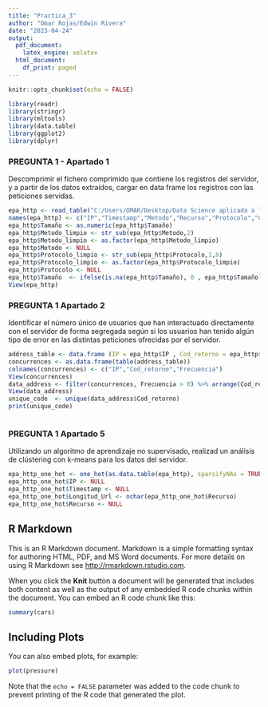 ```yaml
---
title: "Practica_3"
author: "Omar Rojas/Edwin Rivera"
date: "2023-04-24"
output:
  pdf_document:
    latex_engine: xelatex
  html_document:
    df_print: paged
---
```


```r
knitr::opts_chunk$set(echo = FALSE)
```

```r
library(readr)
library(stringr)
library(mltools)
library(data.table)
library(ggplot2)
library(dplyr)
```

### PREGUNTA 1 - Apartado 1
Descomprimir el fichero comprimido que contiene los registros del servidor, y
a partir de los datos extraídos, cargar en data frame los registros con las
peticiones servidas.
```r
epa_http <- read_table("C:/Users/OMAR/Desktop/Data Science aplicada a la Ciberseguridad/Repositories/data_science/Practica_3/Practica_3/epa-http.csv", col_names = FALSE)
names(epa_http) <- c("IP","Timestamp","Metodo","Recurso","Protocolo","Cod_retorno","Tamaño")
epa_http$Tamaño <- as.numeric(epa_http$Tamaño)
epa_http$Metodo_limpio <- str_sub(epa_http$Metodo,2)
epa_http$Metodo_limpio <- as.factor(epa_http$Metodo_limpio)
epa_http$Metodo <- NULL
epa_http$Protocolo_limpio <- str_sub(epa_http$Protocolo,1,8)
epa_http$Protocolo_limpio <- as.factor(epa_http$Protocolo_limpio)
epa_http$Protocolo <- NULL
epa_http$Tamaño  <- ifelse(is.na(epa_http$Tamaño), 0 , epa_http$Tamaño)
View(epa_http)
```
### PREGUNTA 1  Apartado 2
Identificar el número único de usuarios que han interactuado directamente con
el servidor de forma segregada según si los usuarios han tenido algún tipo de
error en las distintas peticiones ofrecidas por el servidor.
```r
address_table <- data.frame (IP = epa_http$IP , Cod_retorno = epa_http$Cod_retorno)
concurrences <- as.data.frame(table(address_table))
colnames(concurrences) <- c("IP","Cod_retorno","Frecuencia")
View(concurrences)
data_address <- filter(concurrences, Frecuencia > 0) %>% arrange(Cod_retorno)
View(data_address)
unique_code  <- unique(data_address$Cod_retorno)
print(unique_code)



```

### PREGUNTA 1  Apartado 5
Utilizando un algoritmo de aprendizaje no supervisado, realizad un análisis de
clústering con k-means para los datos del servidor.
```r
epa_http_one_hot <- one_hot(as.data.table(epa_http), sparsifyNAs = TRUE)
epa_http_one_hot$IP <- NULL
epa_http_one_hot$Timestamp <- NULL
epa_http_one_hot$Longitud_Url <- nchar(epa_http_one_hot$Recurso)
epa_http_one_hot$Recurso <- NULL
```


## R Markdown

This is an R Markdown document. Markdown is a simple formatting syntax for authoring HTML, PDF, and MS Word documents. For more details on using R Markdown see <http://rmarkdown.rstudio.com>.

When you click the **Knit** button a document will be generated that includes both content as well as the output of any embedded R code chunks within the document. You can embed an R code chunk like this:

```r
summary(cars)
```

## Including Plots

You can also embed plots, for example:

```r
plot(pressure)
```

Note that the `echo = FALSE` parameter was added to the code chunk to prevent printing of the R code that generated the plot.
